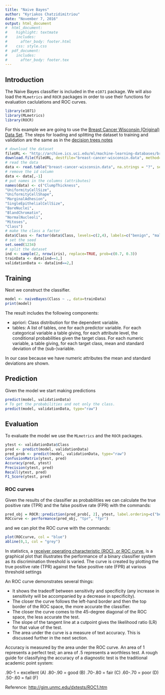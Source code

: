 ```yaml
---
title: "Naive Bayes"
author: "Kyriakos Chatzidimitriou"
date: "November 7, 2016"
output: html_document
#  html_document:
#    highlight: textmate
#    includes:
#      after_body: footer.html
#    css: style.css
#  pdf_document:
#    includes:
#      after_body: footer.tex
---
```


## Introduction

The Naive Bayes classifier is included in the `e1071` package. We will also load the `MLmetrics` and `ROCR` packages in order to use their functions for evaluation caclulations and ROC curves.

```r
library(e1071)
library(MLmetrics)
library(ROCR)
```
For this example we are going to use the [Breast Cancer Wisconsin (Original) Data Set](http://archive.ics.uci.edu/ml/datasets/Breast+Cancer+Wisconsin+%28Original%29). The steps for loading and splitting the dataset to training and validation are the same as in the [decision trees notes](dt.html)

```r
# download the dataset
fileURL <- "http://archive.ics.uci.edu/ml/machine-learning-databases/breast-cancer-wisconsin/breast-cancer-wisconsin.data"
download.file(fileURL, destfile="breast-cancer-wisconsin.data", method="curl")
# read the data
data <- read.table("breast-cancer-wisconsin.data", na.strings = "?", sep=",")
# remove the id column
data <- data[,-1]
# put names in the columns (attributes)
names(data) <- c("ClumpThickness",
"UniformityCellSize",
"UniformityCellShape",
"MarginalAdhesion",
"SingleEpithelialCellSize",
"BareNuclei",
"BlandChromatin",
"NormalNucleoli",
"Mitoses",
"Class")
# make the class a factor
data$Class <- factor(data$Class, levels=c(2,4), labels=c("benign", "malignant"))
# set the seed
set.seed(1234)
# split the dataset
ind <- sample(2, nrow(iris), replace=TRUE, prob=c(0.7, 0.3))
trainData <- data[ind==1,]
validationData <- data[ind==2,]
```

## Training

Next we construct the classifier.

```r
model <- naiveBayes(Class ~ ., data=trainData)
print(model)
```

The result includes the following components:

  - apriori: Class distribution for the dependent variable.
  - tables: A list of tables, one for each predictor variable. For each categorical variable a table giving, for each attribute level, the conditional probabilities given the target class. For each numeric variable, a table giving, for each target class, mean and standard deviation of the (sub-)variable.
  
In our case because we have numeric attributes the mean and standard deviations are shown.

## Prediction

Given the model we start making predictions

```r
predict(model, validationData)
# To get the probabilities and not only the class.
predict(model, validationData, type="raw")
```

## Evaluation

To evaluate the model we use the `MLmetrics` and the `ROCR` packages.

```r
ytest <- validationData$Class
pred <- predict(model, validationData)
pred_prob <- predict(model, validationData, type="raw")
ConfusionMatrix(ytest, pred)
Accuracy(pred, ytest)
Precision(ytest, pred)
Recall(ytest, pred)
F1_Score(ytest, pred)
```

### ROC curves

Given the results of the classifier as probabilities we can calculate the true positive rate (TPR) and the false positive rate (FPR) with the commands:

```r
pred_obj = ROCR::prediction(pred_prob[, 2], ytest, label.ordering=c("benign", "malignant"))
ROCcurve <- performance(pred_obj, "tpr", "fpr")
```

and we can plot the ROC curve with the commands:

```r
plot(ROCcurve, col = "blue")
abline(0,1, col = "grey")
```

In statistics, a [receiver operating characteristic (ROC), or ROC curve](https://en.wikipedia.org/wiki/Receiver_operating_characteristic), is a graphical plot that illustrates the performance of a binary classifier system as its discrimination threshold is varied. The curve is created by plotting the true positive rate (TPR) against the false positive rate (FPR) at various threshold settings

An ROC curve demonstrates several things:

  - It shows the tradeoff between sensitivity and specificity (any increase in sensitivity will be accompanied by a decrease in specificity).
  - The closer the curve follows the left-hand border and then the top border of the ROC space, the more accurate the classifier.
  - The closer the curve comes to the 45-degree diagonal of the ROC space, the less accurate the test.
  - The slope of the tangent line at a cutpoint gives the likelihood ratio (LR) for that value of the test. 
  - The area under the curve is a measure of text accuracy. This is discussed further in the next section.

Accuracy is measured by the area under the ROC curve. An area of 1 represents a perfect test; an area of .5 represents a worthless test. A rough guide for classifying the accuracy of a diagnostic test is the traditional academic point system:

.90-1 = excellent (A)
.80-.90 = good (B)
.70-.80 = fair (C)
.60-.70 = poor (D)
.50-.60 = fail (F)

Reference: [http://gim.unmc.edu/dxtests/ROC1.htm](http://gim.unmc.edu/dxtests/ROC1.htm)
